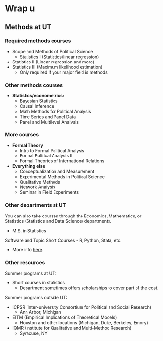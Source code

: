 # Wrap u

## Methods at UT

### Required methods courses

-   Scope and Methods of Political Science
    -   Statistics I (Statistics/linear regression)
-   Statistics II (Linear regression and more)
-   Statistics III (Maximum likelihood estimation)
    -   Only required if your major field is methods

### Other methods courses

-   **Statistics/econometrics:**
    -   Bayesian Statistics
    -   Causal Inference
    -   Math Methods for Political Analysis
    -   Time Series and Panel Data
    -   Panel and Multilevel Analysis

### More courses

-   **Formal Theory**
    -   Intro to Formal Political Analysis
    -   Formal Political Analysis II
    -   Formal Theories of International Relations
-   **Everything else**
    -   Conceptualization and Measurement
    -   Experimental Methods in Political Science
    -   Qualitative Methods
    -   Network Analysis
    -   Seminar in Field Experiments

### Other departments at UT

You can also take courses through the Economics, Mathematics, or Statistics (Statistics and Data Science) departments.

-   M.S. in Statistics

Software and Topic Short Courses - R, Python, Stata, etc.

-   More info [here](https://stat.utexas.edu/training/software-short-courses).

### Other resources

Summer programs at UT:

-   Short courses in statistics
    -   Department sometimes offers scholarships to cover part of the cost.

Summer programs outside UT:

-   ICPSR (Inter-university Consortium for Political and Social Research)
    -   Ann Arbor, Michigan
-   EITM (Empirical Implications of Theoretical Models)
    -   Houston and other locations (Michigan, Duke, Berkeley, Emory)
-   IQMR (Institute for Qualitative and Multi-Method Research)
    -   Syracuse, NY
